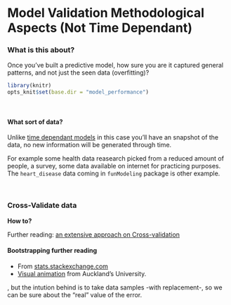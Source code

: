 Model Validation Methodological Aspects (Not Time Dependant)
===

### What is this about?

Once you've built a predictive model, how sure you are it captured general patterns, and not just the seen data (overfitting)? 


```r
library(knitr)
opts_knit$set(base.dir = "model_performance")
```

<br>

#### What sort of data?

Unlike <a href='http://livebook.datascienceheroes.com/model_performance/models_time_dependant.html'>time dependant models</a> in this case you'll have an snapshot of the data, no new information will be generated through time. 

For example some health data reasearch picked from a reduced amount of people, a survey, some data available on internet for practicing purposes. The `heart_disease` data coming in `funModeling` package is other example. 

<br>

### Cross-Validate data

**How to?**


Further reading: <a href="http://www.milanor.net/blog/cross-validation-for-predictive-analytics-using-r">an extensive approach on Cross-validation</a>

#### Bootstrapping further reading
 
* From <a href='http://stats.stackexchange.com/questions/26088/explaining-to-laypeople-why-bootstrapping-works' target='blank'>stats.stackexchange.com</a> 
* <a href="https://www.stat.auckland.ac.nz/~wild/BootAnim/" target="blank">Visual animation</a> from Auckland's University. 

, but the intution behind is to take data samples -with replacement-, so we can be sure about the "real" value of the error. 



